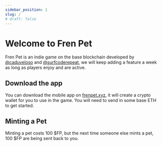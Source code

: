 ```yaml
---
sidebar_position: 1
slug: /
# draft: false
---
```


# Welcome to Fren Pet

Fren Pet is an indie game on the base blockchain developed by [@caduveloso](https://twitter.com/cadu_veloso) and [@surfcoderepeat](https://twitter.com/surfcoderepeat), we will keep adding a feature a week as long as players enjoy and are active.

## Download the app

You can download the mobile app on [frenpet.xyz](https://frenpet.xyz), it will create a crypto wallet for you to use in the game. You will need to send in some base ETH to get started.

## Minting a Pet 

Minting a pet costs 100 $FP, but the next time someone else mints a pet, 100 $FP are being sent back to you.

